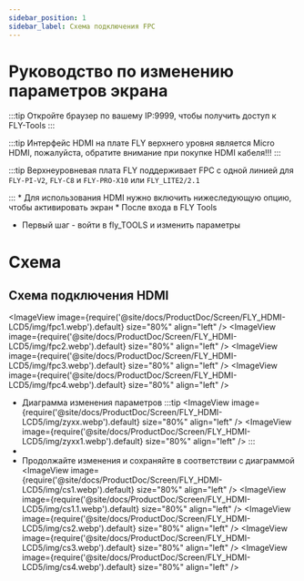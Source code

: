 ```yaml
---
sidebar_position: 1
sidebar_label: Схема подключения FPC
---
```


# Руководство по изменению параметров экрана
:::tip
Откройте браузер по вашему IP:9999, чтобы получить доступ к FLY-Tools
:::

:::tip
Интерфейс HDMI на плате FLY верхнего уровня является Micro HDMI, пожалуйста, обратите внимание при покупке HDMI кабеля!!!
:::

:::tip
Верхнеуровневая плата FLY поддерживает FPC с одной линией для `FLY-PI-V2`, `FLY-C8` и `FLY-PRO-X10` или `FLY_LITE2/2.1`

:::
    * Для использования HDMI нужно включить нижеследующую опцию, чтобы активировать экран
    * После входа в FLY Tools
* Первый шаг - войти в fly_TOOLS и изменить параметры

# Схема
## Схема подключения HDMI
<ImageView image={require('@site/docs/ProductDoc/Screen/FLY_HDMI-LCD5/img/fpc1.webp').default} size="80%" align="left" />
<ImageView image={require('@site/docs/ProductDoc/Screen/FLY_HDMI-LCD5/img/fpc2.webp').default} size="80%" align="left" />
<ImageView image={require('@site/docs/ProductDoc/Screen/FLY_HDMI-LCD5/img/fpc3.webp').default} size="80%" align="left" />
<ImageView image={require('@site/docs/ProductDoc/Screen/FLY_HDMI-LCD5/img/fpc4.webp').default} size="80%" align="left" />
* Диаграмма изменения параметров
:::tip
<ImageView image={require('@site/docs/ProductDoc/Screen/FLY_HDMI-LCD5/img/zyxx.webp').default} size="80%" align="left" />
<ImageView image={require('@site/docs/ProductDoc/Screen/FLY_HDMI-LCD5/img/zyxx1.webp').default} size="80%" align="left" />
:::
*
* Продолжайте изменения и сохраняйте в соответствии с диаграммой
<ImageView image={require('@site/docs/ProductDoc/Screen/FLY_HDMI-LCD5/img/cs1.webp').default} size="80%" align="left" />
<ImageView image={require('@site/docs/ProductDoc/Screen/FLY_HDMI-LCD5/img/cs1.1.webp').default} size="80%" align="left" />
<ImageView image={require('@site/docs/ProductDoc/Screen/FLY_HDMI-LCD5/img/cs2.webp').default} size="80%" align="left" />
<ImageView image={require('@site/docs/ProductDoc/Screen/FLY_HDMI-LCD5/img/cs3.webp').default} size="80%" align="left" />
<ImageView image={require('@site/docs/ProductDoc/Screen/FLY_HDMI-LCD5/img/cs4.webp').default} size="80%" align="left" />